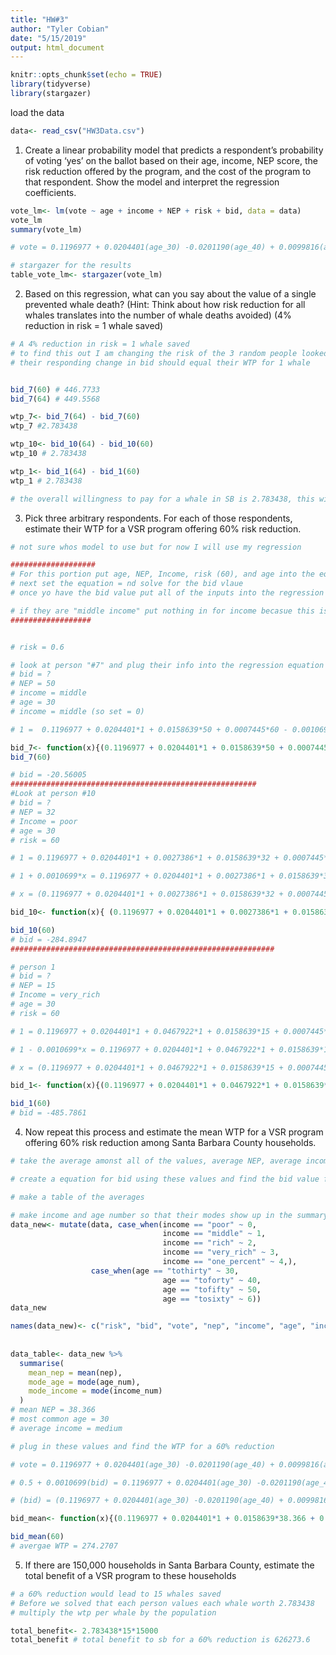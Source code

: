 ```yaml
---
title: "HW#3"
author: "Tyler Cobian"
date: "5/15/2019"
output: html_document
---
```


```r
knitr::opts_chunk$set(echo = TRUE)
library(tidyverse)
library(stargazer)
```
load the data
```r
data<- read_csv("HW3Data.csv")
```
1. Create a linear probability model that predicts a respondent’s probability of voting ‘yes’ on the ballot based on their age, income, NEP score, the risk reduction offered by the program, and the cost of the program to that respondent. Show the model and interpret the regression
coefficients.
```r
vote_lm<- lm(vote ~ age + income + NEP + risk + bid, data = data)
vote_lm
summary(vote_lm)

# vote = 0.1196977 + 0.0204401(age_30) -0.0201190(age_40) + 0.0099816(age_50)  -0.0162261(age_60) + 0.0027386(poor) + 0.0074891(rich) + 0.0467922(very_rich) + 0.0088282(one_percent) + 0.0158639(NEP) + 0.0007445(risk) - 0.0010699(bid)

# stargazer for the results
table_vote_lm<- stargazer(vote_lm)

```
2. Based on this regression, what can you say about the value of a single prevented whale death? (Hint: Think about how risk reduction for all whales translates into the number of whale deaths
avoided) (4% reduction in risk = 1 whale saved)

```r
# A 4% reduction in risk = 1 whale saved
# to find this out I am changing the risk of the 3 random people looked at in #3 and chaging the risk from 60-64
# their responding change in bid should equal their WTP for 1 whale


bid_7(60) # 446.7733
bid_7(64) # 449.5568

wtp_7<- bid_7(64) - bid_7(60)
wtp_7 #2.783438

wtp_10<- bid_10(64) - bid_10(60)
wtp_10 # 2.783438

wtp_1<- bid_1(64) - bid_1(60)
wtp_1 # 2.783438

# the overall willingness to pay for a whale in SB is 2.783438, this will be consistant among all people becasue we are using a linear model (lm) not a (glm)

```



3. Pick three arbitrary respondents. For each of those respondents, estimate their WTP for a VSR program offering 60% risk reduction. 
```r
# not sure whos model to use but for now I will use my regression

###################
# For this portion put age, NEP, Income, risk (60), and age into the equation
# next set the equation = nd solve for the bid vlaue
# once yo have the bid value put all of the inputs into the regression eqaution and solve for vote

# if they are "middle income" put nothing in for income becasue this is the refrence value and is what all of the other incomes are compared to so its beta = 0 
##################


# risk = 0.6

# look at person "#7" and plug their info into the regression equation
# bid = ?
# NEP = 50
# income = middle
# age = 30 
# income = middle (so set = 0)

# 1 =  0.1196977 + 0.0204401*1 + 0.0158639*50 + 0.0007445*60 - 0.0010699*x

bid_7<- function(x){(0.1196977 + 0.0204401*1 + 0.0158639*50 + 0.0007445*x - 0.5)/0.0010699}
bid_7(60)

# bid = -20.56005
#######################################################
#Look at person #10
# bid = ?
# NEP = 32
# Income = poor
# age = 30
# risk = 60

# 1 = 0.1196977 + 0.0204401*1 + 0.0027386*1 + 0.0158639*32 + 0.0007445*60 - 0.0010699*x

# 1 + 0.0010699*x = 0.1196977 + 0.0204401*1 + 0.0027386*1 + 0.0158639*32 + 0.0007445*60

# x = (0.1196977 + 0.0204401*1 + 0.0027386*1 + 0.0158639*32 + 0.0007445*x - 1)/0.0010699

bid_10<- function(x){ (0.1196977 + 0.0204401*1 + 0.0027386*1 + 0.0158639*32 + 0.0007445*x - 0.5)/0.0010699}

bid_10(60)
# bid = -284.8947
###########################################################

# person 1
# bid = ?
# NEP = 15
# Income = very_rich
# age = 30
# risk = 60

# 1 = 0.1196977 + 0.0204401*1 + 0.0467922*1 + 0.0158639*15 + 0.0007445*60 - 0.0010699*x

# 1 - 0.0010699*x = 0.1196977 + 0.0204401*1 + 0.0467922*1 + 0.0158639*15 + 0.0007445*60

# x = (0.1196977 + 0.0204401*1 + 0.0467922*1 + 0.0158639*15 + 0.0007445*60 -1)/0.0010699

bid_1<- function(x){(0.1196977 + 0.0204401*1 + 0.0467922*1 + 0.0158639*15 + 0.0007445*x -0.5)/0.0010699}

bid_1(60)
# bid = -485.7861
```
4. Now repeat this process and estimate the mean WTP for a VSR program offering 60% risk reduction among Santa Barbara County households.

```r
# take the average amonst all of the values, average NEP, average income = medium, have to see the mode of age levels to see what age bracket has the most people in it then use that age braket for the averge. 

# create a equation for bid using these values and find the bid value for a 60% reduction

# make a table of the averages

# make income and age number so that their modes show up in the summary table 
data_new<- mutate(data, case_when(income == "poor" ~ 0,
                                  income == "middle" ~ 1,
                                  income == "rich" ~ 2,
                                  income == "very_rich" ~ 3,
                                  income == "one_percent" ~ 4,),
                  case_when(age == "tothirty" ~ 30,
                                  age == "toforty" ~ 40,
                                  age == "tofifty" ~ 50,
                                  age == "tosixty" ~ 6))
data_new

names(data_new)<- c("risk", "bid", "vote", "nep", "income", "age", "income_num", "age_num")
  
  
data_table<- data_new %>%
  summarise(
    mean_nep = mean(nep),
    mode_age = mode(age_num),
    mode_income = mode(income_num)
  )
# mean NEP = 38.366
# most common age = 30
# average income = medium

# plug in these values and find the WTP for a 60% reduction

# vote = 0.1196977 + 0.0204401(age_30) -0.0201190(age_40) + 0.0099816(age_50)  -0.0162261(age_60) + 0.0027386(poor) + 0.0074891(rich) + 0.0467922(very_rich) + 0.0088282(one_percent) + 0.0158639(NEP) + 0.0007445(risk) - 0.0010699(bid)

# 0.5 + 0.0010699(bid) = 0.1196977 + 0.0204401(age_30) -0.0201190(age_40) + 0.0099816(age_50)  -0.0162261(age_60) + 0.0027386(poor) + 0.0074891(rich) + 0.0467922(very_rich) + 0.0088282(one_percent) + 0.0158639(NEP) + 0.0007445(risk) 

# (bid) = (0.1196977 + 0.0204401(age_30) -0.0201190(age_40) + 0.0099816(age_50)  -0.0162261(age_60) + 0.0027386(poor) + 0.0074891(rich) + 0.0467922(very_rich) + 0.0088282(one_percent) + 0.0158639(NEP) + 0.0007445(risk) - 0.5)/0.0010699

bid_mean<- function(x){(0.1196977 + 0.0204401*1 + 0.0158639*38.366 + 0.0007445*x - 0.5)/0.0010699}

bid_mean(60)
# avergae WTP = 274.2707

```
5. If there are 150,000 households in Santa Barbara County, estimate the total benefit of a VSR program to these households

```r
# a 60% reduction would lead to 15 whales saved 
# Before we solved that each person values each whale worth 2.783438
# multiply the wtp per whale by the population

total_benefit<- 2.783438*15*15000
total_benefit # total benefit to sb for a 60% reduction is 626273.6

```

















